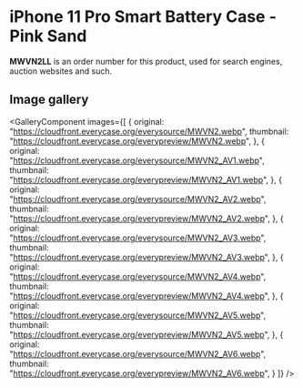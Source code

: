 
# iPhone 11 Pro Smart Battery Case - Pink Sand

<Callout type='info' emoji='👉🏻'>**MWVN2LL** is an order number for this product, used for search engines, auction websites and such.</Callout>

## Image gallery

<GalleryComponent
    images={[
      {
        original: "https://cloudfront.everycase.org/everysource/MWVN2.webp",
        thumbnail: "https://cloudfront.everycase.org/everypreview/MWVN2.webp",
      },
      {
        original: "https://cloudfront.everycase.org/everysource/MWVN2_AV1.webp",
        thumbnail: "https://cloudfront.everycase.org/everypreview/MWVN2_AV1.webp",
      },
      {
        original: "https://cloudfront.everycase.org/everysource/MWVN2_AV2.webp",
        thumbnail: "https://cloudfront.everycase.org/everypreview/MWVN2_AV2.webp",
      },
      {
        original: "https://cloudfront.everycase.org/everysource/MWVN2_AV3.webp",
        thumbnail: "https://cloudfront.everycase.org/everypreview/MWVN2_AV3.webp",
      },
      {
        original: "https://cloudfront.everycase.org/everysource/MWVN2_AV4.webp",
        thumbnail: "https://cloudfront.everycase.org/everypreview/MWVN2_AV4.webp",
      },
      {
        original: "https://cloudfront.everycase.org/everysource/MWVN2_AV5.webp",
        thumbnail: "https://cloudfront.everycase.org/everypreview/MWVN2_AV5.webp",
      },
      {
        original: "https://cloudfront.everycase.org/everysource/MWVN2_AV6.webp",
        thumbnail: "https://cloudfront.everycase.org/everypreview/MWVN2_AV6.webp",
      }
    ]}
  />
